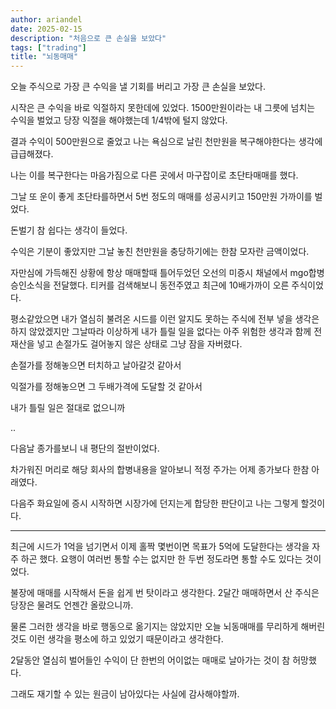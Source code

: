 ```yaml
---
author: ariandel
date: 2025-02-15
description: "처음으로 큰 손실을 보았다"
tags: ["trading"]
title: "뇌동매매"
---
```


오늘 주식으로 가장 큰 수익을 낼 기회를 버리고 가장 큰 손실을 보았다.

시작은 큰 수익을 바로 익절하지 못한데에 있었다.
1500만원이라는 내 그릇에 넘치는 수익을 벌었고 당장 익절을 해야했는데 1/4밖에 털지 않았다.

결과 수익이 500만원으로 줄었고 나는 욕심으로 날린 천만원을 복구해야한다는 생각에 급급해졌다.

나는 이를 복구한다는 마음가짐으로 다른 곳에서 마구잡이로 초단타매매를 했다.

그날 또 운이 좋게 초단타를하면서 5번 정도의 매매를 성공시키고 150만원 가까이를 벌었다.

돈벌기 참 쉽다는 생각이 들었다.

수익은 기분이 좋았지만 그날 놓친 천만원을 충당하기에는 한참 모자란 금액이었다.

자만심에 가득해진 상황에 항상 매매할때 틀어두었던 오선의 미증시 채널에서 mgo합병 승인소식을 전달했다.
티커를 검색해보니 동전주였고 최근에 10배가까이 오른 주식이었다. 

평소같았으면 내가 열심히 불려온 시드를 이런 알지도 못하는 주식에 전부 넣을 생각은 하지 않았겠지만 
그날따라 이상하게 내가 틀릴 일을 없다는 아주 위험한 생각과 함께 전재산을 넣고 손절가도 걸어놓지 않은
상태로 그냥 잠을 자버렸다.

손절가를 정해놓으면 터치하고 날아갈것 같아서

익절가를 정해놓으면 그 두배가격에 도달할 것 같아서

내가 틀릴 일은 절대로 없으니까

..

다음날 종가를보니 내 평단의 절반이었다.

차가워진 머리로 해당 회사의 합병내용을 알아보니 적정 주가는 어제 종가보다 한참 아래였다.

다음주 화요일에 증시 시작하면 시장가에 던지는게 합당한 판단이고 나는 그렇게 할것이다.

---

최근에 시드가 1억을 넘기면서 이제 홀짝 몇번이면 목표가 5억에 도달한다는 생각을
자주 하곤 했다. 요행이 여러번 통할 수는 없지만 한 두번 정도라면 통할 수도 있다는 것이었다.

불장에 매매를 시작해서 돈을 쉽게 번 탓이라고 생각한다. 
2달간 매매하면서 산 주식은 당장은 물려도 언젠간 올랐으니까.

물론 그러한 생각을 바로 행동으로 옮기지는 않았지만 오늘 뇌동매매를 무리하게 해버린 것도 
이런 생각을 평소에 하고 있었기 때문이라고 생각한다.

2달동안 열심히 벌어들인 수익이 단 한번의 어이없는 매매로 날아가는 것이 참 허망했다.

그래도 재기할 수 있는 원금이 남아있다는 사실에 감사해야할까.

